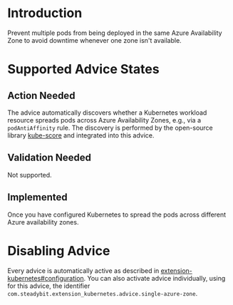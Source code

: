 # Introduction
Prevent multiple pods from being deployed in the same Azure Availability Zone to avoid downtime whenever one zone isn't available.

# Supported Advice States
## Action Needed
The advice automatically discovers whether a Kubernetes workload resource spreads pods across Azure Availability Zones, e.g., via a `podAntiAffinity` rule. The discovery is performed by the open-source library [kube-score](https://github.com/zegl/kube-score) and integrated into this advice.

## Validation Needed
Not supported.

## Implemented
Once you have configured Kubernetes to spread the pods across different Azure availability zones.

# Disabling Advice
Every advice is automatically active as described in [extension-kubernetes#configuration](https://github.com/steadybit/extension-kubernetes/?tab=readme-ov-file#configuration).
You can also activate advice individually, using for this advice, the identifier `com.steadybit.extension_kubernetes.advice.single-azure-zone`.
